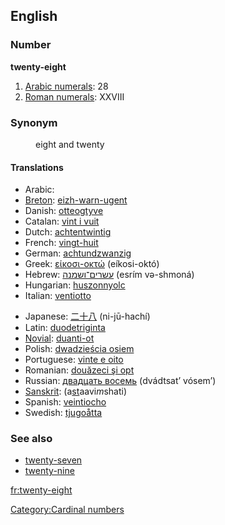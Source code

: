 ==English==

=== Number ===
'''twenty-eight'''

#[[w:Arabic numerals|Arabic numerals]]: 28
#[[w:Roman numerals|Roman numerals]]: XXVIII

=== Synonym ===
:eight and twenty

==== Translations ====
{{top}}
*Arabic: {{ARchar|[[ثمانية وعشرين]]}} {{Unicode|(θamánya w-ʕišrí:n)}}
*[[Breton]]: [[eizh-warn-ugent]]
*Danish: [[otteogtyve]]
*Catalan: [[vint i vuit]]
*Dutch: [[achtentwintig]]
*French: [[vingt-huit]] {{m}}
*German: [[achtundzwanzig]]
*Greek: [[είκοσι-οκτώ]] (eíkosi-októ)
*Hebrew: [[עשרים־ושמנה]] (esrím və-shmoná)
*Hungarian: [[huszonnyolc]]
*Italian: [[ventiotto]]
{{mid}}
*Japanese: [[二十八]] (ni-jū-hachí)
*Latin: [[duodetriginta]]
*[[Novial]]: [[duanti-ot]]
*Polish: [[dwadzieścia osiem]]
*Portuguese: [[vinte e oito]] {{m}}
*Romanian: [[douăzeci şi opt]]
*Russian: [[двадцать восемь]] (dvádtsat’ vósem’)
*[[Sanskrit]]: (a<u>st</u>aavi''m''shati)
*Spanish: [[veintiocho]]
*Swedish: [[tjugoåtta]]
{{bottom}}

=== See also ===
*[[twenty-seven]]
*[[twenty-nine]]

[[Category:Cardinal numbers]]

[[fr:twenty-eight]]